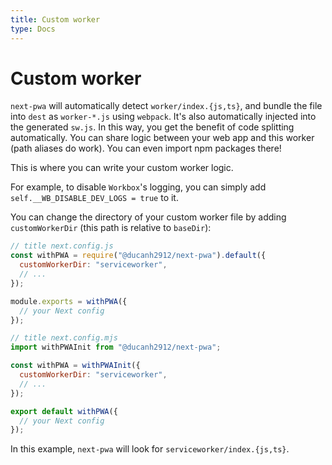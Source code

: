 ```yaml
---
title: Custom worker
type: Docs
---
```


# Custom worker

`next-pwa` will automatically detect `worker/index.{js,ts}`, and bundle the file into `dest` as `worker-*.js` using `webpack`.
It's also automatically injected into the generated `sw.js`. In this way, you get the benefit of code splitting automatically.
You can share logic between your web app and this worker (path aliases do work). You can even import npm packages there!

This is where you can write your custom worker logic.

For example, to disable `Workbox`'s logging, you can simply add `self.__WB_DISABLE_DEV_LOGS = true` to it.

You can change the directory of your custom worker file by adding `customWorkerDir` (this path is relative to `baseDir`):

<Tabs>

```js
// title next.config.js
const withPWA = require("@ducanh2912/next-pwa").default({
  customWorkerDir: "serviceworker",
  // ...
});

module.exports = withPWA({
  // your Next config
});
```

```js
// title next.config.mjs
import withPWAInit from "@ducanh2912/next-pwa";

const withPWA = withPWAInit({
  customWorkerDir: "serviceworker",
  // ...
});

export default withPWA({
  // your Next config
});
```

</Tabs>

In this example, `next-pwa` will look for `serviceworker/index.{js,ts}`.
